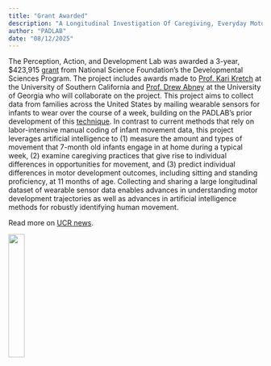 ```yaml
---
title: "Grant Awarded"
description: "A Longitudinal Investigation Of Caregiving, Everyday Motor Experiences, And Motor Skill Development Using Wearable Sensing"
author: "PADLAB"
date: "08/12/2025"
---
```


The Perception, Action, and Development Lab was awarded a 3-year, $423,915 [grant](https://www.nsf.gov/awardsearch/showAward?AWD_ID=2521429&HistoricalAwards=false) from National Science Foundation's the Developmental Sciences Program. The project includes awards made to [Prof. Kari Kretch](https://sites.usc.edu/ldrlab/) at the University of Southern California and [Prof. Drew Abney](https://psychology.uga.edu/directory/people/drew-abney) at the University of Georgia who will collaborate on the project. This project aims to collect data from families across the United States by mailing wearable sensors for infants to wear over the course of a week, building on the PADLAB's prior development of this [technique](/posts/2023-imu-method.qmd). In contrast to current methods that rely on labor-intensive manual coding of infant movement data, this project leverages artificial intelligence to (1) measure the amount and types of movement that 7-month old infants engage in at home during a typical week, (2) examine caregiving practices that give rise to individual differences in opportunities for movement, and (3) predict individual differences in motor development outcomes, including sitting and standing proficiency, at 11 months of age. Collecting and sharing a large longitudinal dataset of wearable sensor data enables advances in understanding motor development trajectories as well as advances in artificial intelligence methods for robustly identifying human movement.

Read more on [UCR news](https://insideucr.ucr.edu/awards/2025/08/18/psychologist-will-use-ai-study-infant-motor-development).

![](/images/nsf.png){width="25%"}